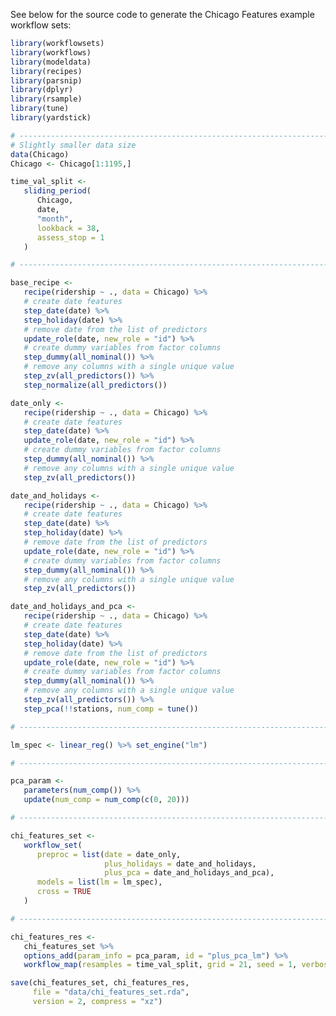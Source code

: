 See below for the source code to generate the Chicago Features example workflow sets:

```r
library(workflowsets)
library(workflows)
library(modeldata)
library(recipes)
library(parsnip)
library(dplyr)
library(rsample)
library(tune)
library(yardstick)

# ------------------------------------------------------------------------------
# Slightly smaller data size
data(Chicago)
Chicago <- Chicago[1:1195,]

time_val_split <-
   sliding_period(
      Chicago,
      date,
      "month",
      lookback = 38,
      assess_stop = 1
   )

# ------------------------------------------------------------------------------

base_recipe <-
   recipe(ridership ~ ., data = Chicago) %>%
   # create date features
   step_date(date) %>%
   step_holiday(date) %>%
   # remove date from the list of predictors
   update_role(date, new_role = "id") %>%
   # create dummy variables from factor columns
   step_dummy(all_nominal()) %>%
   # remove any columns with a single unique value
   step_zv(all_predictors()) %>%
   step_normalize(all_predictors())

date_only <-
   recipe(ridership ~ ., data = Chicago) %>%
   # create date features
   step_date(date) %>%
   update_role(date, new_role = "id") %>%
   # create dummy variables from factor columns
   step_dummy(all_nominal()) %>%
   # remove any columns with a single unique value
   step_zv(all_predictors())

date_and_holidays <-
   recipe(ridership ~ ., data = Chicago) %>%
   # create date features
   step_date(date) %>%
   step_holiday(date) %>%
   # remove date from the list of predictors
   update_role(date, new_role = "id") %>%
   # create dummy variables from factor columns
   step_dummy(all_nominal()) %>%
   # remove any columns with a single unique value
   step_zv(all_predictors())

date_and_holidays_and_pca <-
   recipe(ridership ~ ., data = Chicago) %>%
   # create date features
   step_date(date) %>%
   step_holiday(date) %>%
   # remove date from the list of predictors
   update_role(date, new_role = "id") %>%
   # create dummy variables from factor columns
   step_dummy(all_nominal()) %>%
   # remove any columns with a single unique value
   step_zv(all_predictors()) %>%
   step_pca(!!stations, num_comp = tune())

# ------------------------------------------------------------------------------

lm_spec <- linear_reg() %>% set_engine("lm")

# ------------------------------------------------------------------------------

pca_param <-
   parameters(num_comp()) %>%
   update(num_comp = num_comp(c(0, 20)))

# ------------------------------------------------------------------------------

chi_features_set <-
   workflow_set(
      preproc = list(date = date_only,
                     plus_holidays = date_and_holidays,
                     plus_pca = date_and_holidays_and_pca),
      models = list(lm = lm_spec),
      cross = TRUE
   )

# ------------------------------------------------------------------------------

chi_features_res <-
   chi_features_set %>%
   options_add(param_info = pca_param, id = "plus_pca_lm") %>%
   workflow_map(resamples = time_val_split, grid = 21, seed = 1, verbose = TRUE)
```

```r
save(chi_features_set, chi_features_res,
     file = "data/chi_features_set.rda",
     version = 2, compress = "xz")
```
